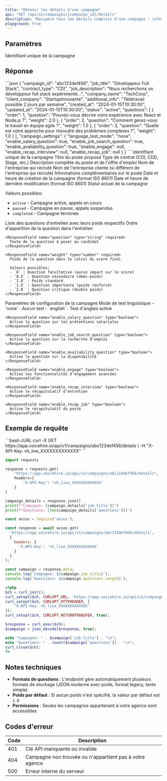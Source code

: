 ```yaml
---
title: "Obtenir les détails d'une campagne"
api: "GET /api/v1/campaigns/{campaign_id}/details"
description: "Récupère tous les détails complets d'une campagne : informations générales, questions d'entretien avec poids, et paramètres de configuration"
playground: true
---
```


## Paramètres

<ParamField path="campaign_id" type="string" required>
  Identifiant unique de la campagne
</ParamField>

## Réponse

<ResponseExample>
```json
{
  "campaign_id": "abc123def456",
  "job_title": "Développeur Full Stack",
  "contract_type": "CDI",
  "job_description": "Nous recherchons un développeur full stack expérimenté...",
  "company_name": "TechCorp",
  "client_company": "StartupInnovante",
  "additional_info": "Télétravail possible 2 jours par semaine",
  "created_at": "2024-01-15T10:30:00",
  "updated_at": "2024-01-15T10:30:00",
  "status": "active",
  "questions": [
    {
      "order": 1,
      "question": "Pouvez-vous décrire votre expérience avec React et Node.js ?",
      "weight": 2.0
    },
    {
      "order": 2,
      "question": "Comment gérez-vous le travail en équipe agile ?",
      "weight": 1.5
    },
    {
      "order": 3,
      "question": "Quelle est votre approche pour résoudre des problèmes complexes ?",
      "weight": 1.0
    }
  ],
  "campaign_settings": {
    "language_test_mode": "none",
    "enable_salary_question": true,
    "enable_job_search_question": true,
    "enable_availability_question": true,
    "enable_engage": null,
    "enable_recap_interview": null,
    "enable_recap_job": null
  }
}
```
</ResponseExample>

<ResponseField name="campaign_id" type="string" required>
  Identifiant unique de la campagne
</ResponseField>

<ResponseField name="job_title" type="string" required>
  Titre du poste proposé
</ResponseField>

<ResponseField name="contract_type" type="string" required>
  Type de contrat (CDI, CDD, Stage, etc.)
</ResponseField>

<ResponseField name="job_description" type="string" required>
  Description complète du poste et de l'offre d'emploi
</ResponseField>

<ResponseField name="company_name" type="string" required>
  Nom de l'entreprise qui recrute
</ResponseField>

<ResponseField name="client_company" type="string">
  Nom de l'entreprise cliente (si différent de l'entreprise qui recrute)
</ResponseField>

<ResponseField name="additional_info" type="string">
  Informations complémentaires sur le poste
</ResponseField>

<ResponseField name="created_at" type="string" required>
  Date et heure de création de la campagne (format ISO 8601)
</ResponseField>

<ResponseField name="updated_at" type="string" required>
  Date et heure de dernière modification (format ISO 8601)
</ResponseField>

<ResponseField name="status" type="string" required>
  Statut actuel de la campagne
  
  Valeurs possibles:
  - `active` - Campagne active, appels en cours
  - `paused` - Campagne en pause, appels suspendus
  - `completed` - Campagne terminée
</ResponseField>

<ResponseField name="questions" type="array" required>
  Liste des questions d'entretien avec leurs poids respectifs
  
  <Expandable title="Structure d'une question">
    <ResponseField name="order" type="integer" required>
      Ordre d'apparition de la question dans l'entretien
    </ResponseField>
    
    <ResponseField name="question" type="string" required>
      Texte de la question à poser au candidat
    </ResponseField>
    
    <ResponseField name="weight" type="number" required>
      Poids de la question dans le calcul du score final
      
      Valeurs possibles:
      - `0` : Question facultative (aucun impact sur le score)
      - `0.5` : Question secondaire (demi-poids)
      - `1.0` : Poids standard
      - `1.5` : Question importante (poids renforcé)
      - `2.0` : Question critique (double poids)
    </ResponseField>
  </Expandable>
</ResponseField>

<ResponseField name="campaign_settings" type="object" required>
  Paramètres de configuration de la campagne
  
  <Expandable title="Paramètres de fonctionnalités">
    <ResponseField name="language_test_mode" type="string" required>
      Mode de test linguistique
      - `none` : Aucun test
      - `english` : Test d'anglais activé
    </ResponseField>
    
    <ResponseField name="enable_salary_question" type="boolean">
      Active la question sur les prétentions salariales
    </ResponseField>
    
    <ResponseField name="enable_job_search_question" type="boolean">
      Active la question sur la recherche d'emploi
    </ResponseField>
    
    <ResponseField name="enable_availability_question" type="boolean">
      Active la question sur la disponibilité
    </ResponseField>
    
    <ResponseField name="enable_engage" type="boolean">
      Active les fonctionnalités d'engagement avancées
    </ResponseField>
    
    <ResponseField name="enable_recap_interview" type="boolean">
      Active le récapitulatif d'entretien
    </ResponseField>
    
    <ResponseField name="enable_recap_job" type="boolean">
      Active le récapitulatif du poste
    </ResponseField>
  </Expandable>
</ResponseField>

## Exemple de requête

<CodeGroup>
```bash cURL
curl -X GET https://app.voicehire.io/api/v1/campaigns/abc123def456/details \
  -H "X-API-Key: vh_live_XXXXXXXXXXXXX"
```

```python Python
import requests

response = requests.get(
    "https://app.voicehire.io/api/v1/campaigns/abc123def456/details",
    headers={
        "X-API-Key": "vh_live_XXXXXXXXXXXXX"
    }
)

campaign_details = response.json()
print(f"Campagne: {campaign_details['job_title']}")
print(f"Questions: {len(campaign_details['questions'])}")
```

```javascript Node.js
const axios = require('axios');

const response = await axios.get(
  'https://app.voicehire.io/api/v1/campaigns/abc123def456/details',
  {
    headers: {
      'X-API-Key': 'vh_live_XXXXXXXXXXXXX'
    }
  }
);

const campaign = response.data;
console.log(`Campagne: ${campaign.job_title}`);
console.log(`Questions: ${campaign.questions.length}`);
```

```php PHP
<?php
$ch = curl_init();
curl_setopt($ch, CURLOPT_URL, 'https://app.voicehire.io/api/v1/campaigns/abc123def456/details');
curl_setopt($ch, CURLOPT_HTTPHEADER, [
    'X-API-Key: vh_live_XXXXXXXXXXXXX'
]);
curl_setopt($ch, CURLOPT_RETURNTRANSFER, true);

$response = curl_exec($ch);
$campaign = json_decode($response, true);

echo "Campagne: " . $campaign['job_title'] . "\n";
echo "Questions: " . count($campaign['questions']) . "\n";
curl_close($ch);
?>
```
</CodeGroup>

## Notes techniques

- **Formats de questions** : L'endpoint gère automatiquement plusieurs formats de stockage (JSON moderne avec poids, format legacy, texte simple)
- **Poids par défaut** : Si aucun poids n'est spécifié, la valeur par défaut est `1.0`
- **Permissions** : Seules les campagnes appartenant à votre agence sont accessibles

## Codes d'erreur

| Code | Description |
|------|-------------|
| 401 | Clé API manquante ou invalide |
| 404 | Campagne non trouvée ou n'appartient pas à votre agence |
| 500 | Erreur interne du serveur |